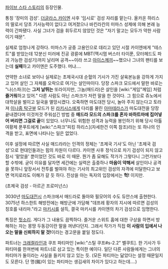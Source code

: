 [[파이브 스타 스토리]]의 등장인물.

통칭 '장미의 검성'. [[더글라스 카이엔]] 사후 '임시로' 검성 자리를 맡는다. 올카온 하리스의 딸로서 당초 기사능력이 없다고 여겨졌으나 바킨라칸의 미마스 성제에 의해 본래 능력이 간파됐다. 사실 그녀가 검을 휘두르지 않았던 것은 "자기 말고는 모두가 약한 사람이기 때문".

실제로 엄청나게 강하다. 미마스가 궁중 고용인으로 데리고 있던 시절 카이엔에게 "테스트"를 받았는데 12분신 미러에 진공 광륜에 MBT(맥시멈 버스터 타이푼, 모터헤드도 파괴 가능한 검성기)까지 날리며 공격~~이라 쓰고 [[아이스께끼]]~~했으나 그녀의 팬티를 보는데 '''실패'''하고 카이엔은 도주했다. 머냐….

연약한 소녀로 보이나 실제로는 초제국시대 순혈의 기사가 가진 살육본능을 강하게 가지고 있어 살인 그 자체를 오락으로 여기는 살인마이다. 당장 스파크 모드에서 말한 바로는 "나(스파크)는 '''그저 날뛰는''' 또라이지만, 그놈(매드라)은 살인을 [wiki:"게임"께임] 처럼 '''즐거워'''하고 있어." 다른 사람도 아닌 스파크가 저런 말을 한 것이다. 그 힘으로 쥬노에서 대학살을 벌이고 일국을 멸망시켰다. 오죽하면 마도대전 당시, 놀아 주지 않는다고 토라져 [[이나중 탁구부]] 모드가 된 [[라키시스]]에게 다리를 물린 [[아마테라스]]가 마도대전을 당장 끝내겠다며 이것저것 주워섬긴 방법 중 '''매드라 모드의 스파크를 혼자 바하트마에 집어넣어 버리면 그걸로 끝'''이 있었다. 너무나도 위험한 성격과 능력을 봉인하기 위해 당시 아톨 여황제 푼푸트에게 [wiki:"스파크"피킹 하리스](자세한건 이쪽 참조)라는 또 하나의 인격을 받고, 표면에 나타나는 일은 없었다.

이후 설정에 따르면 사실 매드라라는 인격의 정체는 '초제국 기사'도 아닌 '초제국 검성'으로 현대인들과는 힘의 차원이 다르다. 카이엔 사후 정식으로 차기 검성이 되지 않고 잠시 '맡았을' 뿐이었던 것도 바로 이 때문. 뭔가 좀 묘해도 작가가 그렇다니 그런가보다 할 수밖에. 굳이 이유를 달자면 세간에는 실력은 출중하나 '''마음이 약해서''' 살인이나 공격을 못하니 앞장서서 전투를 벌여야 하는 기사의 최고위인 검성의 자격에 미달한다고 보면 억지로라도 이해가 갈 듯 하다. 진상을 아는 독자의 입장에서는 '''헉!''' 이지만.

(초제국 검성 - 아르곤 프로미넌스)

3030년 [[마도대전]]시 스파크에서 매드라로 돌아와 필모어의 수도 듀안스에 출현한다. 3075년 하스한트 해방전에는 해방군에 가담해 "데프레 황자의 지시에 따르면 검성의 칭호를 내리마."라고 [[마키시]]를 설득, 결국 마키시를 카이엔의 차기 검성으로 임명한다.

특징은 [[헛소리]]. 게다가 그 내용도 끔찍하다. 즐거운 스위트 홈에 대한 구상을 하면서 방해하는 자는 몽땅 두동강이란 말을 꺼낸다던지. 그래서 작가가 직접 '''이 사람의 입에서 나오는 말을 신뢰하지 말 것!'''이라는 경고문을 붙일 정도다.

파트너는 [[크래컬라인]]과 쿠프 파티마인 [wiki:"스틸 쿠프#s-2.2" 벨쿠트]. 한 기사가 두 파티마를 한꺼번에 파트너로 삼고 있는 특이한 예이다. 일단 다른 사람들에게는 그녀의 파티마가 둘이라는 사실을 들키지 않고 있는 듯. (모든 파티마는 닮았다는 설정 때문일지도 모른다. 단 명(銘)이 있는 파티마는 생김새의 차이가 있다고 하는데….)
